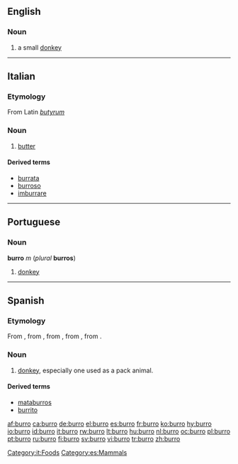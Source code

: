 ==English==

===Noun===
{{en-noun}}

# a small [[donkey]]

----

==Italian==

===Etymology===
From Latin ''[[butyrum]]''

===Noun===
{{it-noun|burr|m|o|i}}

# [[butter]]

====Derived terms====
* [[burrata]]
* [[burroso]]
* [[imburrare]]

[[Category:it:Foods]]

----

==Portuguese==

===Noun===
'''burro''' ''m'' (''plural'' '''burros''')

# [[donkey]]

----

==Spanish==

===Etymology===
From {{term|burrico||donkey|lang=es}}, from {{etyl|la|es}} {{term|burricus||small horse|lang=la}}, from {{term|burrus||red-brown|lang=la}}, from {{etyl|grc|es}} {{term|πυρρός||flame colored|tr=purros|lang=grc|sc=polytonic}}, from {{term|πῦρ||fire|tr=pur|lang=grc|sc=polytonic}}.

===Noun===
{{es-noun-mf|f=burra}}

# [[donkey]], especially one used as a pack animal.

====Derived terms====
* [[mataburros]] {{m}}
* [[burrito]] {{m}}

[[Category:es:Mammals]]

[[af:burro]]
[[ca:burro]]
[[de:burro]]
[[el:burro]]
[[es:burro]]
[[fr:burro]]
[[ko:burro]]
[[hy:burro]]
[[io:burro]]
[[id:burro]]
[[it:burro]]
[[rw:burro]]
[[lt:burro]]
[[hu:burro]]
[[nl:burro]]
[[oc:burro]]
[[pl:burro]]
[[pt:burro]]
[[ru:burro]]
[[fi:burro]]
[[sv:burro]]
[[vi:burro]]
[[tr:burro]]
[[zh:burro]]